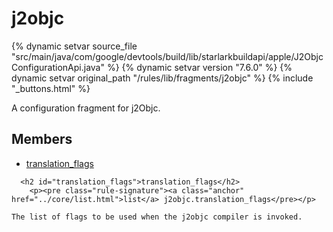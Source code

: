 <html devsite>
<head>
  <meta name="project_path" value="/_project.yaml">
  <meta name="book_path" value="/versions/7.6.0/_book.yaml">
</head>
<body>

<h1 class="page-title" id="modules.j2objc">j2objc</h1>

{% dynamic setvar source_file "src/main/java/com/google/devtools/build/lib/starlarkbuildapi/apple/J2ObjcConfigurationApi.java" %}
{% dynamic setvar version "7.6.0" %}
{% dynamic setvar original_path "/rules/lib/fragments/j2objc" %}
{% include "_buttons.html" %}
<!-- {% raw %} -->

A configuration fragment for j2Objc.

<h2>Members</h2>
<ul>
    <li>
    <a href="#translation_flags">translation_flags</a>
  </li>
  </ul>

      <h2 id="translation_flags">translation_flags</h2>
        <p><pre class="rule-signature"><a class="anchor" href="../core/list.html">list</a> j2objc.translation_flags</pre></p>

    The list of flags to be used when the j2objc compiler is invoked.



</body>
</html>

<!-- {% endraw %} -->
